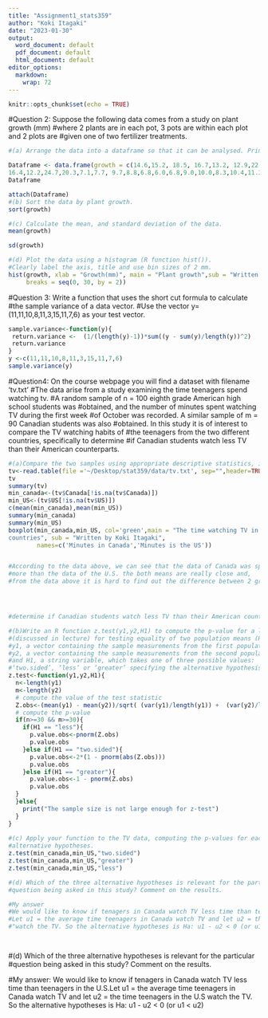 ```yaml
---
title: "Assignment1_stats359"
author: "Koki Itagaki"
date: "2023-01-30"
output:
  word_document: default
  pdf_document: default
  html_document: default
editor_options:
  markdown:
    wrap: 72
---
```


```r
knitr::opts_chunk$set(echo = TRUE)
```

#Question 2: Suppose the following data comes from a study on plant
growth (mm) #where 2 plants are in each pot, 3 pots are within each plot
and 2 plots are #given one of two fertilizer treatments.

```r
#(a) Arrange the data into a dataframe so that it can be analysed. Print out this dataframe.

Dataframe <- data.frame(growth = c(14.6,15.2, 18.5, 16.7,13.2, 12.9,22.2,18.8,
16.4,12.2,24.7,20.3,7.1,7.7, 9.7,8.8,6.8,6.0,6.8,9.0,10.0,8.3,10.4,11.3), plot = c(1,1,2,2,1,1,2,2,1,1,2,2,1,1,2,2,1,1,2,2,1,1,2,2), Pot = c(1,1,1,1,2,2,2,2,3,3,3,3,1,1,1,1,2,2,2,2,3,3,3,3), treatment = c(1,1,1,1,1,1,1,1,1,1,1,1,2,2,2,2,2,2,2,2,2,2,2,2))
Dataframe 

attach(Dataframe)
#(b) Sort the data by plant growth.
sort(growth)

#(c) Calculate the mean, and standard deviation of the data.
mean(growth)

sd(growth)

#(d) Plot the data using a histogram (R function hist()).
#Clearly label the axis, title and use bin sizes of 2 mm.
hist(growth, xlab = "Growth(mm)", main = "Plant growth",sub = "Written by Koki",
     breaks = seq(0, 30, by = 2))

```

#Question 3: Write a function that uses the short cut formula to
calculate #the sample variance of a data vector. #Use the vector
y=(11,11,10,8,11,3,15,11,7,6) as your test vector.

```r
sample.variance<-function(y){
 return.variance <-  (1/(length(y)-1))*sum((y - sum(y)/length(y))^2)
 return.variance
}
y <-c(11,11,10,8,11,3,15,11,7,6)
sample.variance(y)
```

#Question4: On the course webpage you will find a dataset with filename
'tv.txt' #The data arise from a study examining the time teenagers spend
watching tv. #A random sample of n = 100 eighth grade American high
school students was #obtained, and the number of minutes spent watching
TV during the first week #of October was recorded. A similar sample of m
= 90 Canadian students was also #obtained. In this study it is of
interest to compare the TV watching habits of #the teenagers from the
two different countries, specifically to determine #if Canadian students
watch less TV than their American counterparts.

```r
#(a)Compare the two samples using appropriate descriptive statistics, including side-by-side boxplots
tv<-read.table(file ='~/Desktop/stat359/data/tv.txt', sep="",header=TRUE)
tv
summary(tv)
min_canada<-(tv$Canada[!is.na(tv$Canada)])
min_US<-(tv$US[!is.na(tv$US)])
c(mean(min_canada),mean(min_US))
summary(min_canada)
summary(min_US)
boxplot(min_canada,min_US, col='green',main = "The time watching TV in 2 
countries", sub = "Written by Koki Itagaki",
        names=c('Minutes in Canada','Minutes is the US'))


#According to the data above, we can see that the data of Canada was spreaded 
#more than the data of the U.S. the both means are really close and, 
#from the data above it is hard to find out the difference between 2 groups.




#determine if Canadian students watch less TV than their American counterparts.

#(b)Write an R function z.test(y1,y2,H1) to compute the p-value for a large sample z-test
#(discussed in lecture) for testing equality of two population means (H0 : µ1 = µ2).
#y1, a vector containing the sample measurements from the first population; 
#y2, a vector containing the sample measurements from the second population; 
#and H1, a string variable, which takes one of three possible values: 
#‘two.sided’, ‘less’ or ‘greater’ specifying the alternative hypothesis.
z.test<-function(y1,y2,H1){
  n<-length(y1)
  m<-length(y2)
  # compute the value of the test statistic
  Z.obs<-(mean(y1) - mean(y2))/sqrt( (var(y1)/length(y1)) +  (var(y2)/length(y2)))
  # compute the p-value
  if(n>=30 && m>=30){
    if(H1 == "less"){
      p.value.obs<-pnorm(Z.obs)
      p.value.obs
    }else if(H1 == "two.sided"){
      p.value.obs<-2*(1 - pnorm(abs(Z.obs)))
      p.value.obs
    }else if(H1 == "greater"){
      p.value.obs<-1 - pnorm(Z.obs)
      p.value.obs
  }
  }else{
    print("The sample size is not large enough for z-test")
  }
}
  
#(c) Apply your function to the TV data, computing the p-values for each of the three possible
#alternative hypotheses.
z.test(min_canada,min_US,"two.sided")
z.test(min_canada,min_US,"greater")
z.test(min_canada,min_US,"less")

#(d) Which of the three alternative hypotheses is relevant for the particular 
#question being asked in this study? Comment on the results.

#My answer
#We would like to know if tenagers in Canada watch TV less time than teenagers in the U.S.
#Let u1 = the average time teenagers in Canada watch TV and let u2 = the time teenagers in the U.S 
#"watch the TV. So the alternative hypotheses is Ha: u1 - u2 < 0 (or u1 < u2)




```

\#(d) Which of the three alternative hypotheses is relevant for the
particular #question being asked in this study? Comment on the results.

#My answer: We would like to know if tenagers in Canada watch TV less
time than teenagers in the U.S.Let u1 = the average time teenagers in
Canada watch TV and let u2 = the time teenagers in the U.S watch the TV.
So the alternative hypotheses is Ha: u1 - u2 \< 0 (or u1 \< u2)
